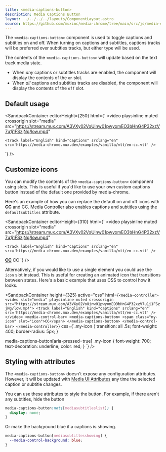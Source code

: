 ```yaml
---
title: <media-captions-button>
description: Media Captions Button
layout: ../../../../layouts/ComponentLayout.astro
source: https://github.com/muxinc/media-chrome/tree/main/src/js/media-captions-button.js
---
```



The `<media-captions-button>` component is used to toggle captions and subtitles on and off. When turning on captions and subtitles, captions tracks will be preferred over subtitles tracks, but either type will be used.

The contents of the `<media-captions-button>` will update based on the text track media state.
- When *any* captions or subtitles tracks are enabled, the component will display the contents of the `on` slot.
- When *all* captions and subtitles tracks are disabled, the component will display the contents of the `off` slot.

## Default usage

<SandpackContainer
  editorHeight={250}
  html={`<media-controller defaultsubtitles>
  <video
    playsinline muted crossorigin
    slot="media"
    src="https://stream.mux.com/A3VXy02VoUinw01pwyomEO3bHnG4P32xzV7u1j1FSzjNg/low.mp4"
  >
    <track label="English" kind="captions" srclang="en" src='https://media-chrome.mux.dev/examples/vanilla/vtt/en-cc.vtt' />
  </video>
  <media-captions-button></media-captions-button>
</media-controller>`}
/>

## Customize icons

You can modify the contents of the `<media-captions-button>` component using slots.
This is useful if you'd like to use your own custom captions button instead of the default one provided by media-chrome.

Here's an example of how you can replace the default on and off icons with
<b><u>CC</u></b> and CC. Media Controller also enables captions and subtitles using the `defaultsubtitles` attribute.

<SandpackContainer
  editorHeight={310}
  html={`<media-controller defaultsubtitles>
  <video
    playsinline muted crossorigin
    slot="media"
    src="https://stream.mux.com/A3VXy02VoUinw01pwyomEO3bHnG4P32xzV7u1j1FSzjNg/low.mp4"
  >
    <track label="English" kind="captions" srclang="en" src='https://media-chrome.mux.dev/examples/vanilla/vtt/en-cc.vtt' />
  </video>
  <media-captions-button>
    <span slot="on"><b><u>CC</u></b></span>
    <span slot="off" style="font-weight: 400;">CC</span>
  </media-captions-button>
</media-controller>`}
/>

Alternatively, if you would like to use a single element you could use the `icon` slot instead. This is useful for creating an animated icon that transitions between states. Here's a basic example that uses CSS to control how it looks.

<SandpackContainer
  height={325}
  active="css"
  html={`<media-controller>
  <video slot="media" playsinline muted crossorigin src="https://stream.mux.com/A3VXy02VoUinw01pwyomEO3bHnG4P32xzV7u1j1FSzjNg/low.mp4">
    <track label="English" kind="captions" srclang="en" src='https://media-chrome.mux.dev/examples/vanilla/vtt/en-cc.vtt' />
  </video>
  <media-control-bar>
    <media-captions-button>
      <span class="my-icon" slot="icon">CC</span>
    </media-captions-button>
  </media-control-bar>
</media-controller>`}
css={`.my-icon {
  transition: all .5s;
  font-weight: 400;
  border-radius: 5px;
}

media-captions-button[aria-pressed=true] .my-icon {
  font-weight: 700;
  text-decoration: underline;
  color: red;
}
`}
/>

## Styling with attributes

The `<media-captions-button>` doesn't expose any configuration attributes.
However, it will be updated with [Media UI Attributes](#media-ui-attributes) any time the selected caption or subtitle changes.

You can use these attributes to style the button. For example, if there aren't any subtitles, hide the button

```css
media-captions-button:not([mediasubtitleslist]) {
  display: none;
}
```
Or make the background blue if a captions is showing.
```css
media-captions-button[mediasubtitlesshowing] {
  --media-control-background: blue;
}
```
